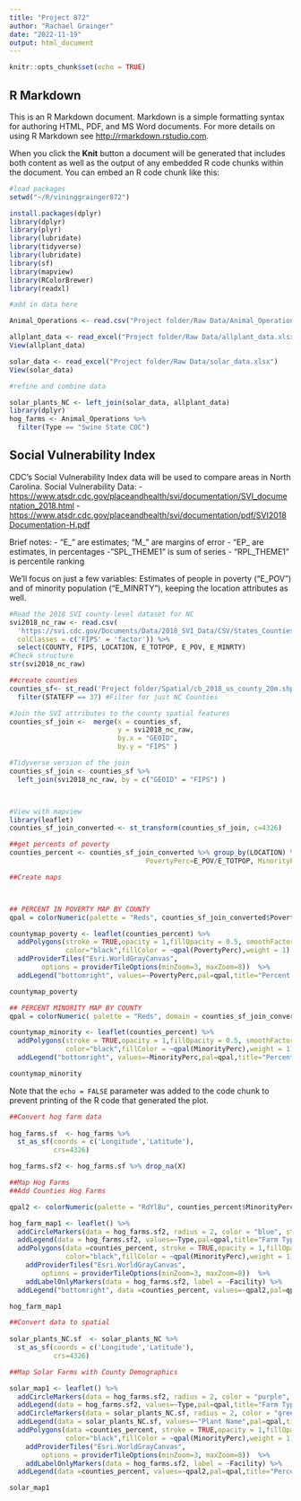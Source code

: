 ```yaml
---
title: "Project 872"
author: "Rachael Grainger"
date: "2022-11-19"
output: html_document
---
```


```r
knitr::opts_chunk$set(echo = TRUE)
```

## R Markdown

This is an R Markdown document. Markdown is a simple formatting syntax for authoring HTML, PDF, and MS Word documents. For more details on using R Markdown see <http://rmarkdown.rstudio.com>.

When you click the **Knit** button a document will be generated that includes both content as well as the output of any embedded R code chunks within the document. You can embed an R code chunk like this:

```r
#load packages
setwd("~/R/vininggrainger872")

install.packages(dplyr)
library(dplyr)
library(plyr)
library(lubridate)
library(tidyverse)
library(lubridate)
library(sf)
library(mapview)
library(RColorBrewer)
library(readxl)

#add in data here

Animal_Operations <- read.csv("Project folder/Raw Data/Animal_Operation_Permits_.csv")

allplant_data <- read_excel("Project folder/Raw Data/allplant_data.xlsx")
View(allplant_data)

solar_data <- read_excel("Project folder/Raw Data/solar_data.xlsx")
View(solar_data)

#refine and combine data

solar_plants_NC <- left_join(solar_data, allplant_data)
library(dplyr)
hog_farms <- Animal_Operations %>%
  filter(Type == "Swine State COC")


```

## Social Vulnerability Index

CDC's Social Vulnerability Index data will be used to compare areas in North Carolina. 
Social Vulnerability Data: - <https://www.atsdr.cdc.gov/placeandhealth/svi/documentation/SVI_documentation_2018.html> - <https://www.atsdr.cdc.gov/placeandhealth/svi/documentation/pdf/SVI2018Documentation-H.pdf>

Brief notes: - "E\_" are estimates; "M\_" are margins of error - "EP\_ are estimates, in percentages - "SPL_THEME1" is sum of series - "RPL_THEME1" is percentile ranking

We'll focus on just a few variables: Estimates of people in poverty ("E_POV") and of minority population ("E_MINRTY"), keeping the location attributes as well.

```r

#Read the 2018 SVI county-level dataset for NC
svi2018_nc_raw <- read.csv(
  'https://svi.cdc.gov/Documents/Data/2018_SVI_Data/CSV/States_Counties/NorthCarolina_COUNTY.csv',
  colClasses = c('FIPS' = 'factor')) %>% 
  select(COUNTY, FIPS, LOCATION, E_TOTPOP, E_POV, E_MINRTY)
#Check structure
str(svi2018_nc_raw)

##create counties
counties_sf<- st_read('Project folder/Spatial/cb_2018_us_county_20m.shp') %>% 
  filter(STATEFP == 37) #Filter for just NC Counties

#Join the SVI attributes to the county spatial features
counties_sf_join <-  merge(x = counties_sf,
                           y = svi2018_nc_raw, 
                           by.x = "GEOID", 
                           by.y = "FIPS" )

#Tidyverse version of the join
counties_sf_join <- counties_sf %>% 
  left_join(svi2018_nc_raw, by = c("GEOID" = "FIPS") )



#View with mapview
library(leaflet)
counties_sf_join_converted <- st_transform(counties_sf_join, c=4326)

##get percents of poverty
counties_percent <- counties_sf_join_converted %>% group_by(LOCATION) %>% mutate(
                                  PovertyPerc=E_POV/E_TOTPOP, MinorityPerc=E_MINRTY/E_TOTPOP)

##Create maps



## PERCENT IN POVERTY MAP BY COUNTY
qpal = colorNumeric(palette = "Reds", counties_sf_join_converted$PovertyPerc)

countymap_poverty <- leaflet(counties_percent) %>%
  addPolygons(stroke = TRUE,opacity = 1,fillOpacity = 0.5, smoothFactor = 0.5,
              color="black",fillColor = ~qpal(PovertyPerc),weight = 1) %>%
  addProviderTiles("Esri.WorldGrayCanvas",
        options = providerTileOptions(minZoom=3, maxZoom=8))  %>%
  addLegend("bottomright", values=~PovertyPerc,pal=qpal,title="Percent in Poverty", labFormat = labelFormat(prefix = "%"), opacity = 1)

countymap_poverty

## PERCENT MINORITY MAP BY COUNTY
qpal = colorNumeric( palette = "Reds", domain = counties_sf_join_converted$MinorityPerc)

countymap_minority <- leaflet(counties_percent) %>%
  addPolygons(stroke = TRUE,opacity = 1,fillOpacity = 0.5, smoothFactor = 0.5,
              color="black",fillColor = ~qpal(MinorityPerc),weight = 1) %>%
  addLegend("bottomright", values=~MinorityPerc,pal=qpal,title="Percent Minority", labFormat = labelFormat(prefix = "%"), opacity = 1)

countymap_minority


```

Note that the `echo = FALSE` parameter was added to the code chunk to prevent printing of the R code that generated the plot.

```r

##Convert hog farm data
       
hog_farms.sf  <- hog_farms %>% 
  st_as_sf(coords = c('Longitude','Latitude'),
           crs=4326)

hog_farms.sf2 <- hog_farms.sf %>% drop_na(X)

##Map Hog Farms
##Add Counties Hog Farms

qpal2 <- colorNumeric(palette = "RdYlBu", counties_percent$MinorityPerc)

hog_farm_map1 <- leaflet() %>% 
  addCircleMarkers(data = hog_farms.sf2, radius = 2, color = "blue", stroke = FALSE, fillOpacity = 0.9) %>%
  addLegend(data = hog_farms.sf2, values=~Type,pal=qpal,title="Farm Type") %>%
  addPolygons(data =counties_percent, stroke = TRUE,opacity = 1,fillOpacity = 0.5, smoothFactor = 0.5,
              color="black",fillColor = ~qpal(MinorityPerc),weight = 1) %>%
    addProviderTiles("Esri.WorldGrayCanvas",
        options = providerTileOptions(minZoom=3, maxZoom=8))  %>%
    addLabelOnlyMarkers(data = hog_farms.sf2, label = ~Facility) %>%
  addLegend("bottomright", data =counties_percent, values=~qpal2,pal=qpal,title="Percent Minority", labFormat = labelFormat(prefix = "%"), opacity = 1)

hog_farm_map1

```
```r

##Convert data to spatial
       
solar_plants_NC.sf  <- solar_plants_NC %>% 
  st_as_sf(coords = c('Longitude','Latitude'),
           crs=4326)

##Map Solar Farms with County Demographics

solar_map1 <- leaflet() %>% 
  addCircleMarkers(data = hog_farms.sf2, radius = 2, color = "purple", stroke = FALSE, fillOpacity = 0.9) %>%
  addLegend(data = hog_farms.sf2, values=~Type,pal=qpal,title="Farm Type") %>%
  addCircleMarkers(data = solar_plants_NC.sf, radius = 2, color = "green", stroke = FALSE, fillOpacity = 0.9) %>%
  addLegend(data = solar_plants_NC.sf, values=~"Plant Name",pal=qpal,title="Solar Farm Name") %>%
  addPolygons(data =counties_percent, stroke = TRUE,opacity = 1,fillOpacity = 0.5, smoothFactor = 0.5,
              color="black",fillColor = ~qpal(MinorityPerc),weight = 1) %>%
    addProviderTiles("Esri.WorldGrayCanvas",
        options = providerTileOptions(minZoom=3, maxZoom=8))  %>%
    addLabelOnlyMarkers(data = hog_farms.sf2, label = ~Facility) %>%
  addLegend(data =counties_percent, values=~qpal2,pal=qpal,title="Percent Minority")

solar_map1


```



